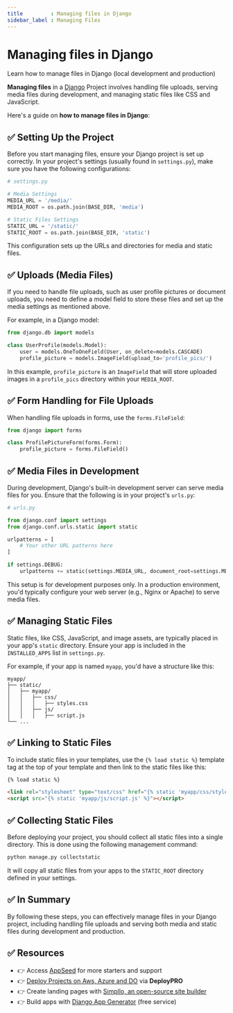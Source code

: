 ```yaml
---
title         : Managing files in Django
sidebar_label : Managing Files
---
```


# Managing files in Django

<SubHeading>Learn how to manage files in Django (local development and production)</SubHeading>

**Managing files** in a [Django](https://www.djangoproject.com/) Project involves handling file uploads, serving media files during development, and managing static files like CSS and JavaScript. 

Here's a guide on **how to manage files in Django**:

## ✅ **Setting Up the Project**

Before you start managing files, ensure your Django project is set up correctly. In your project's settings (usually found in `settings.py`), make sure you have the following configurations:

```python
# settings.py

# Media Settings
MEDIA_URL = '/media/'
MEDIA_ROOT = os.path.join(BASE_DIR, 'media')

# Static Files Settings
STATIC_URL = '/static/'
STATIC_ROOT = os.path.join(BASE_DIR, 'static')
```

This configuration sets up the URLs and directories for media and static files.

## ✅ **Uploads (Media Files)**

If you need to handle file uploads, such as user profile pictures or document uploads, you need to define a model field to store these files and set up the media settings as mentioned above.

For example, in a Django model:

```python
from django.db import models

class UserProfile(models.Model):
    user = models.OneToOneField(User, on_delete=models.CASCADE)
    profile_picture = models.ImageField(upload_to='profile_pics/')
```

In this example, `profile_picture` is an `ImageField` that will store uploaded images in a `profile_pics` directory within your `MEDIA_ROOT`.

## ✅ **Form Handling for File Uploads**

When handling file uploads in forms, use the `forms.FileField`:

```python
from django import forms

class ProfilePictureForm(forms.Form):
    profile_picture = forms.FileField()
```

## ✅ **Media Files in Development**

During development, Django's built-in development server can serve media files for you. Ensure that the following is in your project's `urls.py`:

```python
# urls.py

from django.conf import settings
from django.conf.urls.static import static

urlpatterns = [
    # Your other URL patterns here
]

if settings.DEBUG:
    urlpatterns += static(settings.MEDIA_URL, document_root=settings.MEDIA_ROOT)
```

This setup is for development purposes only. In a production environment, you'd typically configure your web server (e.g., Nginx or Apache) to serve media files.

## ✅ **Managing Static Files**

   Static files, like CSS, JavaScript, and image assets, are typically placed in your app's `static` directory. Ensure your app is included in the `INSTALLED_APPS` list in `settings.py`.

   For example, if your app is named `myapp`, you'd have a structure like this:

   ```
   myapp/
   ├── static/
   │   ├── myapp/
   │   │   ├── css/
   │   │   │   ├── styles.css
   │   │   ├── js/
   │   │   │   ├── script.js
   └── ...
   ```

## ✅ **Linking to Static Files**

To include static files in your templates, use the `{% load static %}` template tag at the top of your template and then link to the static files like this:

```html
{% load static %}

<link rel="stylesheet" type="text/css" href="{% static 'myapp/css/styles.css' %}">
<script src="{% static 'myapp/js/script.js' %}"></script>
```

## ✅ **Collecting Static Files**

Before deploying your project, you should collect all static files into a single directory. This is done using the following management command:

```bash
python manage.py collectstatic
```

It will copy all static files from your apps to the `STATIC_ROOT` directory defined in your settings.

## ✅ In Summary

By following these steps, you can effectively manage files in your Django project, including handling file uploads and serving both media and static files during development and production.

## ✅ Resources

- 👉 Access [AppSeed](https://appseed.us/) for more starters and support 
- 👉 [Deploy Projects on Aws, Azure and DO](https://www.docs.deploypro.dev/) via **DeployPRO**
- 👉 Create landing pages with [Simpllo, an open-source site builder](https://www.simpllo.com/)
- 👉 Build apps with [Django App Generator](https://app-generator.dev/django/) (free service)
